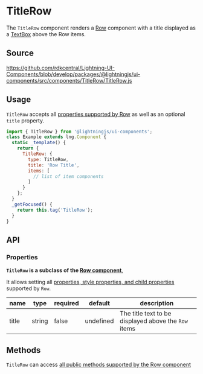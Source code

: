 ﻿<!--
  Copyright 2023 Comcast Cable Communications Management, LLC

  Licensed under the Apache License, Version 2.0 (the "License");
  you may not use this file except in compliance with the License.
  You may obtain a copy of the License at

  http://www.apache.org/licenses/LICENSE-2.0

  Unless required by applicable law or agreed to in writing, software
  distributed under the License is distributed on an "AS IS" BASIS,
  WITHOUT WARRANTIES OR CONDITIONS OF ANY KIND, either express or implied.
  See the License for the specific language governing permissions and
  limitations under the License.

  SPDX-License-Identifier: Apache-2.0
-->


# TitleRow

The `TitleRow` component renders a [Row](/docs/components-row--basic) component with a title displayed as a [TextBox](/docs/components-textbox--base) above the Row items.

## Source

https://github.com/rdkcentral/Lightning-UI-Components/blob/develop/packages/@lightningjs/ui-components/src/components/TitleRow/TitleRow.js

## Usage

`TitleRow` accepts all [properties supported by Row](/docs/components-row--basic#properties) as well as an optional `title` property.

```js
import { TitleRow } from '@lightningjs/ui-components';
class Example extends lng.Component {
  static _template() {
    return {
      TitleRow: {
        type: TitleRow,
        title: 'Row Title',
        items: [
          // list of item components
        ]
      }
    };
  }
  _getFocused() {
    return this.tag('TitleRow');
  }
}
```

<Canvas>
  <Story id="components-titlerow--title-row" />
</Canvas>

## API

### Properties

**`TitleRow` is a subclass of the [Row component](/docs/components-row--basic)**,

It allows setting all
[properties, style properties, and child properties](/docs/components-row--basic#properties)
supported by `Row`.

| name  | type   | required | default   | description                                          |
| ----- | ------ | -------- | --------- | ---------------------------------------------------- |
| title | string | false    | undefined | The title text to be displayed above the `Row` items |

## Methods

`TitleRow` can access [all public methods supported by the Row component](/docs/components-row--basic#methods)
